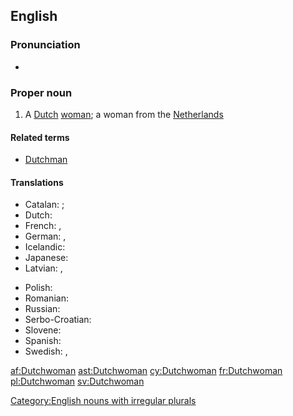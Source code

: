 ==English==

===Pronunciation===
* {{IPA|/dʌtʃˌwʊmən/|lang=en}}

===Proper noun===
{{en-proper noun|Dutchwomen}}

# A [[Dutch]] [[woman]]; a woman from the [[Netherlands]]

====Related terms====
* [[Dutchman]]

====Translations====
{{trans-top|a Dutch woman}}
* Catalan: {{t-|ca|neerlandesa|f}}; {{qualifier|dated}} {{t-|ca|holandesa|f}}
* Dutch: {{t+|nl|Nederlandse|f}}
* French: {{t+|fr|Néerlandaise|f}}, {{t+|fr|Hollandaise|f}}
* German: {{t+|de|Niederländerin|f}}, {{t+|de|Holländerin|f}}
* Icelandic: {{qualifier|not gender specific}} {{t-|is|Hollendingur|m}}
* Japanese: {{t-|ja|オランダ人|tr=Oranda-jin|sc=Jpan}}
* Latvian: {{t-|lv|holandiete|f}}, {{t-|lv|nīderlandiete|f}}
{{trans-mid}}
* Polish: {{t+|pl|Holenderka|f}}
* Romanian: {{t+|ro|olandeză|f}}
* Russian: {{t+|ru|голландка|f|tr=gollándka}}
* Serbo-Croatian: {{t-|sh|Nizozemka|f|alt=Nizòzēmka}}
* Slovene: {{t-|sl|Nizozemka|f|alt=Nizozémka}}
* Spanish: {{t-|es|holandesa|f}}
* Swedish: {{t+|sv|nederländska}}, {{t+|sv|holländska}}
{{trans-bottom}}

[[Category:English nouns with irregular plurals]]

[[af:Dutchwoman]]
[[ast:Dutchwoman]]
[[cy:Dutchwoman]]
[[fr:Dutchwoman]]
[[pl:Dutchwoman]]
[[sv:Dutchwoman]]